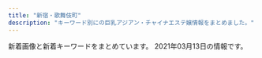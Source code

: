 ```yaml
---
title: "新宿・歌舞伎町"
description: "キーワード別にの巨乳アジアン・チャイナエステ嬢情報をまとめました。"
---
```


新着画像と新着キーワードをまとめています。
2021年03月13日の情報です。

<DmmAffiliateIns />
<KeywordTable
  shops={
    [
    {
        "station": "JR\u65b0\u5bbf\u99c5\u6771\u53e3",
        "url": "http://crystal-est.net/",
        "keywords": {
            "C": 1
        },
        "img_links": [
            "http://crystal-est.net/uploads/crystal/2017/04/leftmovie.png",
            "http://crystal-est.net/uploads/crystal/2017/03/ruby6.png",
            "http://crystal-est.net/uploads/crystal/2017/03/subvisual_enquete1.png",
            "http://crystal-est.net/uploads/crystal/2017/03/treatment2.png",
            "http://crystal-est.net/uploads/crystal/2017/07/yuyu2.jpeg",
            "http://crystal-est.net/uploads/crystal/2017/03/subvisual_contact.png",
            "http://crystal-est.net/uploads/crystal/2017/03/btn_top_02.png",
            "http://crystal-est.net/uploads/crystal/2017/03/subvisual_info.png",
            "http://crystal-est.net/uploads/crystal/2018/05/mayu1.jpeg",
            "http://ruby-es.com/uploads/rubyes/2017/02/img_info_03.png",
            "http://crystal-est.net/uploads/crystal/images/no-photo.jpg",
            "http://crystal-est.net/uploads/crystal/2018/07/wechatimg125.jpeg",
            "http://crystal-est.net/uploads/crystal/2017/03/bnr_side_032.png",
            "http://crystal-est.net/uploads/crystal/2017/03/r2.jpg",
            "http://crystal-est.net/uploads/crystal/2017/03/r3.jpg",
            "http://crystal-est.net/uploads/crystal/images/subvisual_staff.png",
            "http://crystal-est.net/uploads/crystal/images/icon_flower.png",
            "http://ruby-es.com/uploads/rubyes/2017/02/img_info_01.png",
            "http://crystal-est.net/uploads/crystal/2020/11/tel.jpg",
            "http://crystal-est.net/uploads/crystal/2017/03/bnr_side_052.png",
            "http://crystal-est.net/uploads/crystal/2017/03/icon_flower.png",
            "http://crystal-est.net/uploads/crystal/2017/02/wifi.jpg",
            "http://crystal-est.net/uploads/crystal/2017/03/bnr_side_042.png",
            "http://crystal-est.net/uploads/crystal/2018/07/wechatimg31.jpeg",
            "http://ruby-es.com/uploads/rubyes/2017/02/img_info_02.png",
            "http://crystal-est.net/uploads/crystal/2017/03/bnr_side_credit1.png",
            "http://crystal-est.net/uploads/crystal/2020/12/img_6902.jpg",
            "http://crystal-est.net/uploads/crystal/2017/04/web.png",
            "http://crystal-est.net/uploads/crystal/2017/04/bnr_side_01.png",
            "http://crystal-est.net/uploads/crystal/2017/03/subvisual_magazine1.png",
            "http://crystal-est.net/uploads/crystal/2018/07/wechatimg94.jpeg",
            "http://ruby-es.com/uploads/rubyes/2017/02/img_info_04.png",
            "http://crystal-est.net/uploads/crystal/2017/03/subvisual_link.png",
            "http://crystal-est.net/uploads/crystal/2018/08/wechatimg51.jpeg",
            "http://crystal-est.net/uploads/crystal/2020/12/img_6830.jpg",
            "http://crystal-est.net/uploads/crystal/2017/03/subvisual_reserve.png",
            "http://crystal-est.net/uploads/crystal/2017/03/btn_top_01.png",
            "http://crystal-est.net/uploads/crystal/images/p01.png",
            "http://crystal-est.net/uploads/crystal/2017/04/line2.png",
            "http://crystal-est.net/uploads/crystal/2018/08/wechatimg49.jpeg",
            "http://crystal-est.net/uploads/crystal/2018/07/wechatimg26.jpeg",
            "http://crystal-est.net/uploads/crystal/2017/03/r1.jpg",
            "http://crystal-est.net/uploads/crystal/images/xing.png",
            "http://crystal-est.net/uploads/crystal/2018/07/wechatimg30.jpeg",
            "http://ruby-es.com/uploads/rubyes/2017/02/img_info_05.png",
            "http://crystal-est.net/uploads/crystal/2017/02/ameba.jpg",
            "http://crystal-est.net/uploads/crystal/2017/03/btn_top_03.png",
            "http://crystal-est.net/uploads/crystal/2017/03/r4.jpg",
            "http://crystal-est.net/uploads/crystal/2017/03/subvisual_qa.png",
            "http://crystal-est.net/uploads/crystal/2018/05/webwxgetmsgimg.jpeg",
            "http://ruby-es.com/uploads/rubyes/2017/02/img_info_06.png"
        ],
        "name": "\u30af\u30ea\u30b9\u30bf\u30eb"
    },
    {
        "img_links": [
            "http://sakura-relax.net/images/cg04.jpg",
            "http://sakura-relax.net/images/cg06.jpg",
            "http://sakura-relax.net/images/tel.png",
            "http://sakura-relax.net/images/cg03.jpg",
            "http://sakura-relax.net/images/top-img01.png",
            "http://sakura-relax.net/images/qrc.png",
            "http://sakura-relax.net/images/cg07.jpg",
            "http://sakura-relax.net/link/menlog.jpg",
            "http://sakura-relax.net/images/kan.jpg",
            "http://sakura-relax.net/images/top-img02.png"
        ],
        "url": "http://sakura-relax.net/",
        "name": "\u697d\u697d-\u30e9\u30af\u30e9\u30af-",
        "station": "\u65b0\u5bbf\u4e09\u4e01\u76ee\u99c5E1\u51fa\u53e3",
        "keywords": {
            "E": 8,
            "87": 8,
            "86": 4,
            "C": 8,
            "85": 4
        }
    },
    {
        "img_links": [
            "http://fairy.este88.com/img/koyuki1.jpg",
            "http://fairy.este88.com/img/kaori1.jpg",
            "http://fairy.este88.com/images/r01.jpg",
            "http://fairy.este88.com/img/momo1.jpg",
            "http://fairy.este88.com/images/mika1.jpg",
            "http://fairy.este88.com/images/r04.jpg",
            "http://fairy.este88.com/gals/sayuri1.jpg",
            "http://fairy.este88.com/gals/risa1.jpg",
            "http://fairy.este88.com/gals/koko1.jpg",
            "http://fairy.este88.com/images/r02.jpg",
            "http://fairy.este88.com/images/koyuki1.jpg",
            "http://fairy.este88.com/images/kaori1.jpg",
            "http://fairy.este88.com/images/ph1.jpg",
            "http://fairy.este88.com/gals/nnana1.jpg",
            "http://fairy.este88.com/img/mika1.jpg",
            "http://fairy.este88.com/images/kixyoko1.jpg",
            "http://fairy.este88.com/images/momo1.jpg",
            "http://fairy.este88.com/img/kixyoko1.jpg"
        ],
        "url": "http://fairy.este88.com/",
        "keywords": {},
        "name": "fairy\u30d5\u30a7\u30a2\u30ea\u30fc",
        "station": "\u897f\u6b66\u65b0\u5bbf\u99c5\u5317\u53e3"
    },
    {
        "name": "CLEAR-\u30af\u30ea\u30a2-",
        "img_links": [
            "http://clear-es.net/images/index_01.jpg",
            "http://clear-es.net/uploads/10299154955d10c3b815a5638a35a934.jpg",
            "http://clear-es.net/yamituki-n/uploads/images/rena01.jpg",
            "http://clear-es.net/images/gallery_11.jpg",
            "http://clear-es.net/uploads/97eb17743f96fd7f0551aab0bedd5e6f.jpg",
            "http://clear-es.net/images/index_05.jpg",
            "http://clear-es.net/yamituki-n/uploads/images/yui01.jpg",
            "http://clear-es.net/uploads/2aa97908694153fb149943f0b8445352.jpg",
            "http://clear-es.net/images/index_15.jpg",
            "http://clear-es.net/images/index_27.jpg",
            "http://clear-es.net/uploads/a62d7f24a5b9a4fd5aeef678eb24ef4b.jpg",
            "http://clear-es.net/images/index_03.jpg",
            "http://clear-es.net/images/index_11.jpg",
            "http://clear-es.net/images/girls_03.jpg",
            "http://clear-es.net/images/index_09.jpg",
            "http://clear-es.net/images/index_26.jpg",
            "http://clear-es.net/images/index_23.jpg",
            "http://clear-es.net/images/girls_11.jpg",
            "http://clear-es.net/uploads/f426bd85a8f6a9eac87e55b2d44c4bd5.jpg",
            "http://clear-es.net/images/index_08.jpg",
            "http://clear-es.net/images/girls_13.jpg",
            "http://clear-es.net/images/index_04.jpg",
            "http://clear-es.net/images/index_25.jpg",
            "http://clear-es.net/images/index_14.jpg",
            "http://clear-es.net/images/index_18.jpg",
            "http://clear-es.net/images/index_28.jpg",
            "http://clear-es.net/images/index_24.jpg",
            "http://clear-es.net/uploads/cec0ed392fe00d8e3ff867c0625809e6.jpg",
            "http://clear-es.net/images/service_11.jpg",
            "http://clear-es.net/images/index_02.jpg",
            "http://clear-es.net/yamituki-n/uploads/images/juri01s.jpg",
            "http://clear-es.net/images/koko_1.jpg",
            "http://clear-es.net/my_work/images/pic1.png",
            "http://clear-es.net/images/index_12.jpg",
            "http://clear-es.net/images/index_17.jpg",
            "http://clear-es.net/uploads/deba56537604611ac3b8da004b92d809.jpg",
            "http://clear-es.net/images/index_13.jpg",
            "http://clear-es.net/images/index_28_01.jpg",
            "http://clear-es.net/images/index_20.jpg",
            "http://clear-es.net/images/index_10.jpg",
            "http://clear-es.net/yamituki-n/uploads/images/rena02.jpg",
            "http://clear-es.net/images/index_07.jpg",
            "http://clear-es.net/uploads/c1f6d0346f5cb109ac62c21a58c7deff.jpg",
            "http://clear-es.net/uploads/22c8968348a9acc2dfc9ab0aecb09c27.jpg",
            "http://clear-es.net/uploads/09bdd5637edec4bfa3d47a7e9874640b.jpg",
            "http://clear-es.net/images/index_19.jpg",
            "http://clear-es.net/yamituki-n/uploads/images/mmexport1576417470781.jpg",
            "http://clear-es.net/uploads/7553669390f1cc93427a4f6ad33b4668.jpg",
            "http://clear-es.net/yamituki-n/uploads/images/mika03s.jpg",
            "http://clear-es.net/uploads/e1133a4ba0f8c81f9d272f5793bda380.jpg",
            "http://clear-es.net/images/index_21.jpg",
            "http://clear-es.net/images/index_06.jpg"
        ],
        "station": "\u897f\u6b66\u65b0\u5bbf\u99c5\u5317\u53e3",
        "url": "http://clear-es.net/",
        "keywords": {
            "D": 8,
            "88": 4,
            "89": 1,
            "87": 2,
            "E": 1,
            "90": 2,
            "86": 2,
            "F": 1,
            "C": 1
        }
    },
    {
        "img_links": [
            "https://aurora.iest.info/photos/sites/13/2021/01/2021011516351593.jpeg",
            "https://aurora.iest.info/photos/sites/13/2021/01/202101031920028.jpeg",
            "https://aurora.iest.info/photos/sites/13/2021/01/2021011317502475.jpeg",
            "https://aurora.iest.info/photos/sites/13/2021/03/2021030912533842.jpeg",
            "https://aurora.iest.info/photos/sites/13/2020/11/2020111207401521.jpeg",
            "https://aurora.iest.info/photos/sites/13/2020/10/2020101018384481.jpeg",
            "https://aurora.iest.info/photos/sites/13/2020/10/2020100900362277.jpeg",
            "https://aurora.iest.info/photos/sites/13/2021/01/2021011713121341.jpeg",
            "https://aurora.iest.info/photos/sites/13/2021/03/202103111245580.jpeg",
            "https://aurora.iest.info/images/room2.jpg",
            "https://aurora.iest.info/photos/sites/13/2021/03/202103111245580-506x900.jpeg",
            "https://aurora.iest.info/images/info_sp.png",
            "https://aurora.iest.info/photos/sites/13/2020/12/2020122614542669.jpeg",
            "https://aurora.iest.info/photos/sites/13/2021/03/202103102340277-600x800.jpeg",
            "https://aurora.iest.info/photos/sites/13/2021/02/2021021022594740.jpeg",
            "https://aurora.iest.info/photos/sites/13/2021/02/2021022307194651.jpeg",
            "https://aurora.iest.info/photos/sites/13/2021/03/202103102340277.jpeg",
            "https://aurora.iest.info/images/head_tel.png",
            "https://aurora.iest.info/images/room3.jpg",
            "https://aurora.iest.info/photos/sites/13/2021/01/2021011317231918.jpeg",
            "https://aurora.iest.info/photos/sites/13/2021/02/2021022019361522.jpeg",
            "https://aurora.iest.info/photos/sites/13/2020/12/2020122614062046.jpeg",
            "https://aurora.iest.info/photos/sites/13/2021/02/2021020517033067.jpeg",
            "https://aurora.iest.info/photos/sites/13/2020/09/2020090701592721.jpeg",
            "https://aurora.iest.info/photos/sites/13/2020/11/2020110420084826.jpeg",
            "https://aurora.iest.info/photos/sites/13/2020/12/2020122614271778.jpeg",
            "https://aurora.iest.info/images/room4.jpg",
            "https://aurora.iest.info/images/side_mobile.jpg",
            "https://aurora.iest.info/images/room1.jpg",
            "https://aurora.iest.info/photos/sites/13/2021/02/202102272340470.jpeg",
            "https://aurora.iest.info/photos/sites/13/2021/02/202102272340470-600x802.jpeg"
        ],
        "name": "\u30aa\u30fc\u30ed\u30e9",
        "url": "https://aurora.iest.info/",
        "keywords": {
            "\u5de8\u4e73": 42,
            "85": 549,
            "C": 427,
            "87": 61,
            "\u4e73": 63,
            "F": 82,
            "90": 61,
            "D": 143,
            "84": 122,
            "86": 448,
            "E": 204
        },
        "station": "JR\u65b0\u5bbf\u99c5\u6771\u53e3\u30fb\u6b4c\u821e\u4f0e\u753a"
    },
    {
        "keywords": {
            "E": 14,
            "D": 28,
            "86": 14,
            "87": 14,
            "85": 14
        },
        "name": "\u6c17\u697d",
        "url": "http://yurali.oks.bz/",
        "img_links": [
            "http://yurali.oks.bz/images/acc2.jpg",
            "http://yurali.oks.bz/photos/sites/48/2020/09/202009080934129.jpg",
            "http://yurali.oks.bz/images/right.jpg",
            "http://yurali.oks.bz/images/s2.jpg",
            "http://yurali.oks.bz/photos/sites/48/2020/06/2020063002493351.jpg",
            "http://yurali.oks.bz/images/s_new.png",
            "http://yurali.oks.bz/images/room4.jpg",
            "http://yurali.oks.bz/images/s1.jpg",
            "http://yurali.oks.bz/images/content.jpg",
            "http://yurali.oks.bz/images/acc3.jpg",
            "http://yurali.oks.bz/photos/sites/48/2020/09/2020090809341067.jpg",
            "http://yurali.oks.bz/images/room3.jpg",
            "http://yurali.oks.bz/images/room1.jpg",
            "http://yurali.oks.bz/images/room2.jpg",
            "http://yurali.oks.bz/images/s3.jpg",
            "http://yurali.oks.bz/photos/sites/48/2020/09/2020090809341126.jpg",
            "http://yurali.oks.bz/images/mobile.jpg",
            "http://yurali.oks.bz/images/s4.jpg",
            "http://yurali.oks.bz/images/acc4.jpg",
            "http://yurali.oks.bz/images/line.jpg",
            "http://yurali.oks.bz/photos/sites/48/2020/09/2020090809341490.jpg",
            "http://yurali.oks.bz/photos/sites/48/2020/09/2020090809340917.jpg",
            "http://yurali.oks.bz/images/top.jpg",
            "http://yurali.oks.bz/images/acc1.jpg",
            "http://yurali.oks.bz/images/kanban.jpg"
        ],
        "station": "JR\u65b0\u5bbf\u99c5\u897f\u53e3"
    },
    {
        "img_links": [
            "http://in-esthe.com/relair/img/english-t2.png",
            "http://in-esthe.com/relair/img/t-3.png",
            "http://in-esthe.com/relair/img/kanban4.jpg",
            "http://in-esthe.com/relair/img/re.png",
            "http://in-esthe.com/relair/img/twitter.png",
            "http://in-esthe.com/relair/img/english-t6.png",
            "http://in-esthe.com/relair/img/t-2.png",
            "http://in-esthe.com/relair/img/p-9.jpg",
            "http://in-esthe.com/relair/img/head.png",
            "http://in-esthe.com/relair/img/english-t5.png",
            "http://in-esthe.com/relair/img/s-1.jpg",
            "http://in-esthe.com/relair/img/newstback.png",
            "http://in-esthe.com/relair/img/p-8.jpg",
            "http://in-esthe.com/relair/img/p-1-1.jpg",
            "http://in-esthe.com/relair/img/english-t3.png",
            "http://in-esthe.com/relair/img/fla.png",
            "http://in-esthe.com/relair/img/english-t4.png",
            "http://in-esthe.com/relair/img/t-1.png",
            "http://in-esthe.com/relair/img/english-t1.png",
            "http://in-esthe.com/relair/img/tel.png",
            "http://in-esthe.com/relair/img/fla2.png",
            "http://in-esthe.com/relair/img/p-7.jpg",
            "http://in-esthe.com/relair/img/card-english.png",
            "http://in-esthe.com/relair/img/p-3-1.jpg",
            "http://in-esthe.com/relair/img/p-0.jpg",
            "http://in-esthe.com/relair/img/p-3.jpg",
            "http://in-esthe.com/relair/img/botton.png",
            "http://in-esthe.com/relair/img/fla1.png",
            "http://in-esthe.com/relair/img/p-1.jpg",
            "http://in-esthe.com/relair/img/p-2.jpg"
        ],
        "keywords": {
            "C": 8
        },
        "url": "http://in-esthe.com/relair/",
        "name": "RELAIR \uff5e\u30ea\u30ec\u30a2\uff5e",
        "station": "\u65b0\u5bbf\u897f\u53e3\u99c5D5\u51fa\u53e3"
    },
    {
        "name": "\u65b0\u5bbf\u6975\u4e0a\u30e1\u30f3\u30ba\u30a8\u30b9\u30c6",
        "img_links": [],
        "keywords": {},
        "station": "JR\u65b0\u5bbf\u99c5",
        "url": "https://gokujo.iest.info/"
    },
    {
        "keywords": {},
        "station": "\u897f\u6b66\u65b0\u5bbf\u99c5\u5317\u53e3",
        "url": "http://www.yu-yu.work/",
        "name": "\u7652 \u3086\u3046",
        "img_links": [
            "http://www.yu-yu.work/images/2.jpg",
            "http://www.yu-yu.work/img/naomi1.jpg",
            "http://www.yu-yu.work/images/3.jpg",
            "http://www.yu-yu.work/images/1.jpg",
            "http://www.yu-yu.work/images/4.jpg",
            "http://www.yu-yu.work/images/head.jpg",
            "http://www.yu-yu.work/images/sys2.jpg",
            "http://www.yu-yu.work/staff/haruka.jpg",
            "http://www.yu-yu.work/images/sys3.jpg",
            "http://www.yu-yu.work/images/sys4.jpg",
            "http://www.yu-yu.work/images/line.png",
            "http://www.yu-yu.work/staff/misaki.jpg",
            "http://www.yu-yu.work/staff/yuina.jpg",
            "http://www.yu-yu.work/images/5.jpg",
            "http://www.yu-yu.work/images/sys1.jpg",
            "http://www.yu-yu.work/img/yuina1.jpg",
            "http://www.yu-yu.work/images/int2.png",
            "http://www.yu-yu.work/images/info.jpg",
            "http://www.yu-yu.work/img/rin1.jpg",
            "http://www.yu-yu.work/images/int1.png",
            "http://www.yu-yu.work/images/staff_t.jpg",
            "http://www.yu-yu.work/staff/naomi.jpg",
            "http://www.yu-yu.work/img/misaki1.jpg",
            "http://www.yu-yu.work/staff/rin.jpg",
            "http://www.yu-yu.work/img/haruka1.jpg",
            "http://www.yu-yu.work/images/news.jpg",
            "http://www.yu-yu.work/images/b1.jpg",
            "http://www.yu-yu.work/images/b2.jpg",
            "http://www.yu-yu.work/images/mobile.jpg",
            "http://www.yu-yu.work/images/ac1.jpg",
            "http://www.yu-yu.work/images/ac2.jpg",
            "http://www.yu-yu.work/images/interior_t.jpg"
        ]
    },
    {
        "keywords": {
            "F": 1
        },
        "station": "JR\u65b0\u5bbf\u99c5\u6771\u53e3",
        "name": "\u5915\u9727 \u3086\u3046\u304e\u308a",
        "url": "https://shinjuku-mensesthe.com/",
        "img_links": [
            "https://shinjuku-mensesthe.com/icon/twitter.png",
            "https://shinjuku-mensesthe.com/staff/yume-s1.jpg",
            "https://shinjuku-mensesthe.com/staff/arisa-s1.jpg",
            "https://shinjuku-mensesthe.com/menu/blog.png",
            "https://shinjuku-mensesthe.com/2020/01/23/sakura-s1.jpg",
            "https://shinjuku-mensesthe.com/images/top1.jpg",
            "https://shinjuku-mensesthe.com/images/main-small.jpg",
            "https://shinjuku-mensesthe.com/staff/arisa-l1.jpg",
            "https://shinjuku-mensesthe.com/images/main-sp.jpg",
            "https://shinjuku-mensesthe.com/icon/yelp.png",
            "https://shinjuku-mensesthe.com/images/main-top.jpg",
            "https://shinjuku-mensesthe.com/link/mens-esthe.png",
            "https://shinjuku-mensesthe.com/button/blog.png",
            "https://shinjuku-mensesthe.com/menu/staff.png",
            "https://shinjuku-mensesthe.com/menu/info.png",
            "https://shinjuku-mensesthe.com/images/camp.png",
            "https://shinjuku-mensesthe.com/images/footer-l.png",
            "https://shinjuku-mensesthe.com/icon/facebook.png",
            "https://shinjuku-mensesthe.com/staff/kana-s1.jpg",
            "https://shinjuku-mensesthe.com/icon/line.png",
            "https://shinjuku-mensesthe.com/staff/shiori-s1.jpg",
            "https://shinjuku-mensesthe.com/staff/seira-s1.jpg",
            "https://shinjuku-mensesthe.com/button/home.png",
            "https://shinjuku-mensesthe.com/massage/2020/08/16/riri-s1.jpg",
            "https://shinjuku-mensesthe.com/massage/2020/07/31/ai-s2.jpg",
            "https://shinjuku-mensesthe.com/images/flower.png",
            "https://shinjuku-mensesthe.com/images/top2.jpg",
            "https://shinjuku-mensesthe.com/staff/yume-l1.jpg",
            "https://shinjuku-mensesthe.com/staff/kana-l1.jpg",
            "https://shinjuku-mensesthe.com/massage/2020/09/14/hana-s1.jpg",
            "https://shinjuku-mensesthe.com/room/room-l2.jpg",
            "https://shinjuku-mensesthe.com/staff/yumi-s1.jpg",
            "https://shinjuku-mensesthe.com/2020/01/23/miki-s1.jpg",
            "https://shinjuku-mensesthe.com/images/top3.jpg",
            "https://shinjuku-mensesthe.com/menu/home.png",
            "https://shinjuku-mensesthe.com/images/clear.png",
            "https://shinjuku-mensesthe.com/staff/seira-l1.jpg",
            "https://shinjuku-mensesthe.com/massage/2020/07/31/covit19.jpg",
            "https://shinjuku-mensesthe.com/button/staff.png",
            "https://scdn.line-apps.com/n/line_add_friends/btn/ja.png",
            "https://shinjuku-mensesthe.com/room/room-l4.jpg",
            "https://shinjuku-mensesthe.com/room/room-l3.jpg",
            "https://shinjuku-mensesthe.com/massage/2020/10/21/risa-s1.jpg",
            "https://shinjuku-mensesthe.com/room/room-l1.jpg",
            "https://shinjuku-mensesthe.com/massage/2020/10/05/yuki-s1.jpg",
            "https://shinjuku-mensesthe.com/images/footer-r.png",
            "https://shinjuku-mensesthe.com/images/qrcode.png",
            "https://shinjuku-mensesthe.com/images/header3.png",
            "https://shinjuku-mensesthe.com/2019/12/15/sayuri-s2.jpg",
            "https://shinjuku-mensesthe.com/staff/yumi-l1.jpg",
            "https://shinjuku-mensesthe.com/massage/2021/02/02/%E5%90%8D%E7%A7%B0%E6%9C%AA%E8%A8%AD%E5%AE%9A-2.jpg"
        ]
    },
    {
        "station": "JR\u65b0\u5bbf\u99c5\u897f\u53e3",
        "img_links": [
            "http://fairy-girl.work/img/mari1.jpg",
            "http://fairy-girl.work/images/sys1.jpg",
            "http://fairy-girl.work/images/staff_t.jpg",
            "http://fairy-girl.work/staff/eri.jpg",
            "http://fairy-girl.work/images/11.jpg",
            "http://fairy-girl.work/staff/rina.jpg",
            "http://fairy-girl.work/staff/misa.jpg",
            "http://fairy-girl.work/images/3.jpg",
            "http://fairy-girl.work/img/kiki2.jpg",
            "http://fairy-girl.work/staff/yuyu.jpg",
            "http://fairy-girl.work/images/mobile.jpg",
            "http://fairy-girl.work/staff/rika.jpg",
            "http://fairy-girl.work/images/5.jpg",
            "http://fairy-girl.work/images/7.jpg",
            "http://fairy-girl.work/images/1.jpg",
            "http://fairy-girl.work/images/9.jpg",
            "http://fairy-girl.work/images/12.jpg",
            "http://fairy-girl.work/images/int2.jpg",
            "http://fairy-girl.work/img/misa1.jpg",
            "http://fairy-girl.work/staff/rara.jpg",
            "http://fairy-girl.work/staff/mari.jpg",
            "http://fairy-girl.work/img/rara1.jpg",
            "http://fairy-girl.work/img/rika1.jpg",
            "http://fairy-girl.work/images/ac1.jpg",
            "http://fairy-girl.work/images/news.jpg",
            "http://fairy-girl.work/images/2.jpg",
            "http://fairy-girl.work/images/ac2.jpg",
            "http://fairy-girl.work/staff/kana.jpg",
            "http://fairy-girl.work/img/eri1.jpg",
            "http://fairy-girl.work/img/yuyu1.jpg",
            "http://fairy-girl.work/images/bana0404_4.png",
            "http://fairy-girl.work/img/eri2.jpg",
            "http://fairy-girl.work/img/kiki1.jpg",
            "http://fairy-girl.work/images/int1.jpg",
            "http://fairy-girl.work/staff/yuki.jpg",
            "http://fairy-girl.work/img/yuki1.jpg",
            "http://fairy-girl.work/images/interior_t.jpg",
            "http://fairy-girl.work/images/6.jpg",
            "http://fairy-girl.work/images/8.jpg",
            "http://fairy-girl.work/images/10.jpg",
            "http://fairy-girl.work/images/line.png",
            "http://fairy-girl.work/images/tr.jpg",
            "http://fairy-girl.work/images/sys2.jpg",
            "http://fairy-girl.work/img/kana1.jpg",
            "http://fairy-girl.work/staff/kiki.jpg",
            "http://fairy-girl.work/img/rina1.jpg",
            "http://fairy-girl.work/img/hitomi1.jpg",
            "http://fairy-girl.work/staff/hitomi.jpg"
        ],
        "name": "Fairy Girl",
        "keywords": {},
        "url": "http://fairy-girl.work/"
    },
    {
        "keywords": {
            "E": 10,
            "D": 20
        },
        "name": "\u30c6\u30bb\u30e9-Tethera-",
        "img_links": [
            "http://aroma-massage.red/images/fbb.jpg",
            "http://aroma-massage.red/images/cg2.jpg",
            "http://aroma-massage.red/images/sta5.jpg",
            "http://aroma-massage.red/images/nft.jpg",
            "http://aroma-massage.red/images/int.jpg",
            "http://aroma-massage.red/images/cg1.jpg",
            "http://aroma-massage.red/images/sta3.jpg",
            "http://aroma-massage.red/images/stal.jpg",
            "http://aroma-massage.red/images/sta1.jpg",
            "http://aroma-massage.red/images/qr.jpg",
            "http://aroma-massage.red/images/sysl.jpg",
            "http://aroma-massage.red/images/option.jpg",
            "http://aroma-massage.red/images/sta4.jpg",
            "http://aroma-massage.red/images/acb.jpg",
            "http://aroma-massage.red/images/cg4.jpg",
            "http://aroma-massage.red/images/sta2.jpg",
            "http://aroma-massage.red/images/fbt.jpg",
            "http://aroma-massage.red/images/creditcard.jpg",
            "http://aroma-massage.red/images/card.jpg",
            "http://aroma-massage.red/images/sta6.jpg",
            "http://aroma-massage.red/images/tm.png",
            "http://aroma-massage.red/images/toph.png",
            "http://aroma-massage.red/images/kan.jpg",
            "http://aroma-massage.red/images/cg5.jpg",
            "http://aroma-massage.red/images/cg3.jpg",
            "http://aroma-massage.red/images/cg6.jpg"
        ],
        "station": "JR\u65b0\u5bbf\u99c5\u6771\u53e3",
        "url": "http://aroma-massage.red/"
    },
    {
        "keywords": {
            "87": 2,
            "86": 14,
            "E": 8,
            "D": 2
        },
        "url": "http://sweety-est.tokyo/",
        "station": "JR\u65b0\u5bbf\u99c5\u897f\u53e3",
        "img_links": [
            "http://sweety-est.tokyo/images/a1.jpg",
            "http://sweety-est.tokyo/images/a3.jpg",
            "http://sweety-est.tokyo/images/b-online.png",
            "http://sweety-est.tokyo/images/a4.jpg",
            "http://sweety-est.tokyo/images/r2.jpg",
            "http://sweety-est.tokyo/images/sys.jpg",
            "http://sweety-est.tokyo/images/a2.jpg",
            "http://sweety-est.tokyo/images/tit-sub1.jpg",
            "http://sweety-est.tokyo/images/cg07.jpg",
            "http://sweety-est.tokyo/images/cg01.jpg",
            "http://sweety-est.tokyo/images/a8.jpg",
            "http://sweety-est.tokyo/images/b-tel.png",
            "http://sweety-est.tokyo/images/cg011.jpg",
            "http://sweety-est.tokyo/images/kan.jpg",
            "http://sweety-est.tokyo/images/m3.jpg",
            "http://sweety-est.tokyo/images/qr.jpg",
            "http://sweety-est.tokyo/images/cg03.jpg",
            "http://sweety-est.tokyo/images/kan1.jpg",
            "http://sweety-est.tokyo/images/m2.jpg",
            "http://sweety-est.tokyo/images/m1.jpg",
            "http://sweety-est.tokyo/images/a6.jpg",
            "http://sweety-est.tokyo/images/cg02.jpg",
            "http://sweety-est.tokyo/images/m4.jpg",
            "http://sweety-est.tokyo/images/r1.jpg",
            "http://sweety-est.tokyo/images/r3.jpg",
            "http://sweety-est.tokyo/images/tit-sub6.jpg",
            "http://sweety-est.tokyo/images/r4.jpg",
            "http://sweety-est.tokyo/images/cg05.jpg",
            "http://sweety-est.tokyo/images/slider-img001.jpg",
            "http://sweety-est.tokyo/images/tit-sub5.jpg",
            "http://sweety-est.tokyo/images/tit-sub2.jpg",
            "http://sweety-est.tokyo/images/slider-img003.jpg",
            "http://sweety-est.tokyo/images/a7.jpg",
            "http://sweety-est.tokyo/images/a5.jpg",
            "http://sweety-est.tokyo/images/r6.jpg",
            "http://sweety-est.tokyo/images/cg08.jpg",
            "http://sweety-est.tokyo/link/menlog.jpg",
            "http://sweety-est.tokyo/images/cg06.jpg",
            "http://sweety-est.tokyo/images/cg04.jpg",
            "http://sweety-est.tokyo/images/slider-img002.jpg",
            "http://sweety-est.tokyo/images/r5.jpg",
            "http://sweety-est.tokyo/images/tit-sub3.jpg",
            "http://sweety-est.tokyo/images/tit-sub4.jpg"
        ],
        "name": "sweet-\u30b9\u30a6\u30a3\u30fc\u30c8-"
    },
    {
        "keywords": {
            "C": 17
        },
        "station": "JR\u65b0\u5bbf\u99c5\u5357\u53e3",
        "img_links": [
            "http://aes-aroma.com/staff/mimi/01.jpg",
            "http://aes-aroma.com/staff/koko/01.jpg",
            "http://aes-aroma.com/staff/yoko/02.jpg",
            "http://aes-aroma.com/img/ttl_rec.png",
            "http://aes-aroma.com/staff/kaori/01.jpg",
            "http://aes-aroma.com/img/ttl_pickup.png",
            "http://aes-aroma.com/staff/nana/01.jpg",
            "http://aes-aroma.com/staff/ai/01.jpg",
            "http://aes-aroma.com/i/files/homeimg.jpg",
            "http://aes-aroma.com/img/ttl_tnew.png",
            "http://aes-aroma.com/img/ttl_mobile.png",
            "http://aes-aroma.com/staff/yoko/01.jpg",
            "http://aes-aroma.com/pic/head.png",
            "http://aes-aroma.com/staff/haru/01.jpg",
            "http://aes-aroma.com/staff/miki/01.jpg",
            "http://aes-aroma.com/img/ttl_staff.png"
        ],
        "url": "http://aes-aroma.com/",
        "name": "\u7652\u3057\u306e\u5bbf"
    },
    {
        "url": "https://mens-esthe.xyz/",
        "station": "JR\u65b0\u5bbf\u99c5\u6771\u5357\u53e3",
        "name": "\u30b8\u30e5\u30ea\u30a2\u30f3",
        "keywords": {
            "85": 7,
            "D": 28,
            "86": 28,
            "88": 7
        },
        "img_links": [
            "https://mens-esthe.xyz/footer/footer-tel.png",
            "https://mens-esthe.xyz/room/room-l3.jpg",
            "https://mens-esthe.xyz/room/room-l4.jpg",
            "https://mens-esthe.xyz/room/room-l8.jpg",
            "https://inage-mensesthe.com/icon/twitter.png",
            "https://inage-mensesthe.com/icon/yelp.png",
            "https://mens-esthe.xyz/staff/moe-s1.jpg",
            "https://mens-esthe.xyz/staff/miki-s1.jpg",
            "https://mens-esthe.xyz/images/esthe3.jpg",
            "https://mens-esthe.xyz/staff/natsumi-l1.jpg",
            "https://mens-esthe.xyz/staff/nami-l1.jpg",
            "https://inage-mensesthe.com/icon/line.png",
            "https://mens-esthe.xyz/room/room-l6.jpg",
            "https://mens-esthe.xyz/room/room-l2.jpg",
            "https://mens-esthe.xyz/icon/line.png",
            "https://mens-esthe.xyz/staff/rina-l1.jpg",
            "https://mens-esthe.xyz/staff/miki-top.jpg",
            "https://mens-esthe.xyz/images/header3.png",
            "https://mens-esthe.xyz/images/main1.jpg",
            "https://mens-esthe.xyz/images/esthe4.jpg",
            "https://mens-esthe.xyz/images/main-sp.jpg",
            "https://mens-esthe.xyz/staff/moe-l1.jpg",
            "https://mens-esthe.xyz/staff/kana-l1.jpg",
            "https://mens-esthe.xyz/icon/twitter.png",
            "https://mens-esthe.xyz/images/esthe2.jpg",
            "https://mens-esthe.xyz/staff/kana-s1.jpg",
            "https://mens-esthe.xyz/staff/moe-top.jpg",
            "https://mens-esthe.xyz/room/room-l5.jpg",
            "https://mens-esthe.xyz/staff/nami-top.jpg",
            "https://mens-esthe.xyz/room/room-l7.jpg",
            "https://mens-esthe.xyz/staff/kana-top.jpg",
            "https://mens-esthe.xyz/staff/rina-s1.jpg",
            "https://mens-esthe.xyz/images/qrcode.png",
            "https://mens-esthe.xyz/images/clear.png",
            "https://mens-esthe.xyz/icon/yelp.png",
            "https://mens-esthe.xyz/footer/footer-staff.png",
            "https://mens-esthe.xyz/staff/natsumi-s1.jpg",
            "https://inage-mensesthe.com/icon/facebook.png",
            "https://mens-esthe.xyz/staff/natsumi-top.jpg",
            "https://mens-esthe.xyz/images/esthe1.jpg",
            "https://inage-mensesthe.com/link/relaku_salon.jpg",
            "https://mens-esthe.xyz/icon/facebook.png",
            "https://mens-esthe.xyz/staff/nami-s1.jpg",
            "https://mens-esthe.xyz/staff/rina-top.jpg",
            "https://mens-esthe.xyz/staff/miki-l1.jpg",
            "https://mens-esthe.xyz/room/room-l1.jpg",
            "https://mens-esthe.xyz/footer/footer-line.png"
        ]
    },
    {
        "name": "\u30d4\u30e5\u30a2\u30ea\u30be\u30fc\u30c8II",
        "img_links": [
            "http://pure-resort.tyo.cm/photos/sites/79/2018/12/2018120620533769.jpg",
            "http://pure-resort.tyo.cm/images/s_Recruit.png",
            "http://pure-resort.tyo.cm/photos/sites/79/2019/03/201903251336102.jpg",
            "http://pure-resort.tyo.cm/photos/sites/79/2019/03/2019032513361044.jpg",
            "http://pure-resort.tyo.cm/photos/sites/79/2019/05/2019052114301665.jpg",
            "http://pure-resort.tyo.cm/images/news_bj3.png",
            "http://pure-resort.tyo.cm/images/s_Staff.png",
            "http://pure-resort.tyo.cm/images/news_bj1.png",
            "http://pure-resort.tyo.cm/images/s_Room.png",
            "http://pure-resort.tyo.cm/images/top.png",
            "http://pure-resort.tyo.cm/images/s_Access.png",
            "http://pure-resort.tyo.cm/images/s_info.png",
            "http://pure-resort.tyo.cm/images/line.png",
            "http://pure-resort.tyo.cm/photos/sites/79/2020/02/2020020804143839.jpg",
            "http://pure-resort.tyo.cm/images/movie.jpg",
            "http://pure-resort.tyo.cm/photos/sites/79/2019/04/201904111031010.jpg",
            "http://pure-resort.tyo.cm/photos/sites/79/2019/06/2019061515583771.jpg",
            "http://pure-resort.tyo.cm/images/s_movie.png",
            "http://pure-resort.tyo.cm/images/s_pick.png",
            "http://pure-resort.tyo.cm/photos/sites/79/2019/08/2019082910403098.jpg",
            "http://pure-resort.tyo.cm/images/info_bj3.png",
            "http://pure-resort.tyo.cm/photos/sites/79/2019/02/2019021613471797.jpg",
            "http://pure-resort.tyo.cm/photos/sites/79/2018/12/2018120620510142.jpg",
            "http://pure-resort.tyo.cm/photos/sites/79/2019/01/2019011014121443.jpg",
            "http://pure-resort.tyo.cm/images/s_news.png",
            "http://pure-resort.tyo.cm/photos/sites/79/2019/10/2019100810264682.jpg",
            "http://pure-resort.tyo.cm/photos/sites/79/2018/12/2018120620512437.jpg",
            "http://pure-resort.tyo.cm/photos/sites/79/2019/02/2019021613425634.png",
            "http://pure-resort.tyo.cm/images/s_twitter.png",
            "http://pure-resort.tyo.cm/images/mobile.png",
            "http://pure-resort.tyo.cm/photos/sites/79/2019/03/2019032513361053.jpg",
            "http://pure-resort.tyo.cm/images/info_bj1.png",
            "http://pure-resort.tyo.cm/photos/sites/79/2020/01/2020013001414859.jpg",
            "http://pure-resort.tyo.cm/images/pure.png",
            "http://pure-resort.tyo.cm/images/line1.png",
            "http://pure-resort.tyo.cm/photos/sites/79/2019/11/2019110401242820.jpg",
            "http://pure-resort.tyo.cm/photos/sites/79/2019/03/2019032513361063.jpg",
            "http://pure-resort.tyo.cm/photos/sites/79/2019/06/2019060310424416.jpg",
            "http://pure-resort.tyo.cm/images/s_face.png",
            "http://pure-resort.tyo.cm/photos/sites/79/2020/01/2020012408381891.jpg",
            "http://pure-resort.tyo.cm/photos/sites/79/2018/12/2018120620515823.jpg"
        ],
        "url": "http://pure-resort.tyo.cm/",
        "station": "JR\u65b0\u5bbf\u99c5\u6771\u53e3",
        "keywords": {
            "89": 2,
            "98": 2,
            "88": 3,
            "86": 5,
            "94": 1,
            "92": 1,
            "90": 2,
            "84": 1,
            "E": 2,
            "96": 1,
            "85": 3,
            "F": 1,
            "D": 10,
            "C": 1
        }
    },
    {
        "name": "\u7fbd\u8863\uff5e\u306f\u3054\u308d\u3082\uff5e",
        "station": "JR\u65b0\u5bbf\u99c5\u6771\u53e3\u30fb\u6b4c\u821e\u4f0e\u753a",
        "img_links": [
            "https://static.wixstatic.com/media/1f1430_d824a82ebc40424facf31978d80b293b~mv2.png",
            "https://static.wixstatic.com/media/1f1430_e11d2a49cf1a4130a10a3e09053a46fc~mv2.png",
            "https://static.wixstatic.com/media/1f1430_2511e8409a39492bab1eeffd58a5eb1f~mv2.jpg",
            "https://static.wixstatic.com/media/1f1430_704c1cfac22b4288a4aaa588c496ab40~mv2.jpg",
            "https://static.wixstatic.com/media/1f1430_c48456140f404f1eb9a47dfd01d1d032~mv2.jpg",
            "https://static.wixstatic.com/media/1f1430_27c850c6656448c68b705e2a69f8d3e0~mv2.png",
            "https://static.wixstatic.com/media/1f1430_d0a7ae614e0b423886aa6d1beca9a87a~mv2.jpg",
            "https://static.wixstatic.com/media/1f1430_184f66b9eb914c26b47be78d54152284~mv2.jpg",
            "https://static.wixstatic.com/media/1f1430_4b2c5243bdbe40858057386a16dce231~mv2.png",
            "https://static.wixstatic.com/media/1f1430_f4c9cbbcc36c44f1a8be8eb3138b0b46~mv2.jpg",
            "https://static.wixstatic.com/media/1f1430_8e7ae52f03b14e31be6ff7b1038f2896~mv2.jpg",
            "https://static.wixstatic.com/media/1f1430_d26df1a13af049c9a7afeac5e58c5323~mv2.jpg",
            "https://static.wixstatic.com/media/1f1430_f16ba939f42f47d688a43ba736f9d100~mv2.jpg",
            "https://static.wixstatic.com/media/1f1430_c12fa837f18643e8a167f283f823ecd9~mv2.jpg",
            "https://static.wixstatic.com/media/1f1430_b6622178bf9c45a68912520b4b2de175~mv2.png",
            "https://static.wixstatic.com/media/1f1430_e5113a1a86b8410db0438745823a2d2c~mv2.png",
            "https://static.wixstatic.com/media/1f1430_7ff5719c25b243d18c7fb6db890677f9~mv2.jpg",
            "https://static.wixstatic.com/media/1f1430_c572ee153c0c46e096e6301fe82e2f11~mv2.jpg",
            "https://static.wixstatic.com/media/1f1430_890ca68d29e04e7a8c96e4198a653ed3~mv2.jpg",
            "https://static.wixstatic.com/media/1f1430_5b6db55133674387b978465361d1f5af~mv2.jpg",
            "https://static.wixstatic.com/media/1f1430_04f93cdec45f4c4e8d0fa69dc26b3e38~mv2.jpg",
            "https://static.wixstatic.com/media/1f1430_0ea86bd4429f44fa96f0a1277a1c2d6e~mv2.jpg",
            "https://static.wixstatic.com/media/1f1430_4ef445c14af547ffb085a4c73252e22c~mv2.jpg"
        ],
        "keywords": {},
        "url": "https://www.hagoromo.tokyo/"
    },
    {
        "name": "KOYUKI",
        "img_links": [
            "http://hi-msg.com/koyuki/img/tit.png",
            "http://hi-msg.com/koyuki/img/newstback.png",
            "http://hi-msg.com/koyuki/img/re.png",
            "http://hi-msg.com/koyuki/img/p-6.jpg",
            "http://hi-msg.com/koyuki/img/p-4-1.jpg",
            "http://hi-msg.com/koyuki/img/p-7.jpg",
            "http://hi-msg.com/koyuki/img/p-1.jpg",
            "http://hi-msg.com/koyuki/img/p-6-1.jpg",
            "http://hi-msg.com/koyuki/img/t-1.png",
            "http://hi-msg.com/koyuki/img/english-t6.png",
            "http://hi-msg.com/koyuki/img/p-3.jpg",
            "http://hi-msg.com/koyuki/img/english-t4.png",
            "http://hi-msg.com/koyuki/img/p-2.jpg",
            "http://hi-msg.com/koyuki/img/t-3.png",
            "http://hi-msg.com/koyuki/img/p-0.jpg",
            "http://hi-msg.com/koyuki/img/kanban4s.jpg",
            "http://hi-msg.com/koyuki/img/tel.png",
            "http://hi-msg.com/koyuki/img/p-2-1.jpg",
            "http://hi-msg.com/koyuki/img/head.png",
            "http://hi-msg.com/koyuki/img/card-english.png",
            "http://hi-msg.com/koyuki/img/t-2.png",
            "http://hi-msg.com/koyuki/img/english-t5.png",
            "http://hi-msg.com/koyuki/img/english-t3.png",
            "http://hi-msg.com/koyuki/img/p-9.jpg",
            "http://hi-msg.com/koyuki/img/english-t1.png",
            "http://hi-msg.com/koyuki/img/card.png",
            "http://hi-msg.com/koyuki/img/kanban4.jpg",
            "http://hi-msg.com/koyuki/img/p-8.jpg",
            "http://hi-msg.com/koyuki/img/p-11.jpg",
            "http://hi-msg.com/koyuki/img/botton.png",
            "http://hi-msg.com/koyuki/img/p-7-1.jpg",
            "http://hi-msg.com/koyuki/img/p-10.jpg",
            "http://hi-msg.com/koyuki/img/p-5.jpg",
            "http://hi-msg.com/koyuki/img/p-8-1.jpg",
            "http://hi-msg.com/koyuki/img/p-4.jpg",
            "http://hi-msg.com/koyuki/img/p-3-1.jpg",
            "http://hi-msg.com/koyuki/img/english-t2.png"
        ],
        "keywords": {
            "C": 8
        },
        "url": "http://hi-msg.com/koyuki/",
        "station": "JR\u65b0\u5bbf\u99c5\u6771\u53e3"
    }
]
}
/>
<DmmAffiliateScript />
